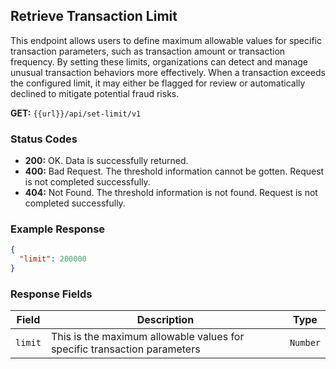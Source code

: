 ## Retrieve Transaction Limit

This endpoint allows users to define maximum allowable values for specific transaction parameters, such as transaction amount or transaction frequency. By setting these limits, organizations can detect and manage unusual transaction behaviors more effectively. When a transaction exceeds the configured limit, it may either be flagged for review or automatically declined to mitigate potential fraud risks.

**GET:** `{{url}}/api/set-limit/v1`

### Status Codes

- **200:** OK. Data is successfully returned.
- **400:** Bad Request. The threshold information cannot be gotten. Request is not completed successfully.
- **404:** Not Found. The threshold information is not found. Request is not completed successfully.

### Example Response
```json
{
  "limit": 200000
}
```

### Response Fields

| Field             | Description                                                                | Type    |
|-------------------|-----------------------------------------------------------------------------|---------|
| `limit`           | This is the maximum allowable values for specific transaction parameters    | `Number` |